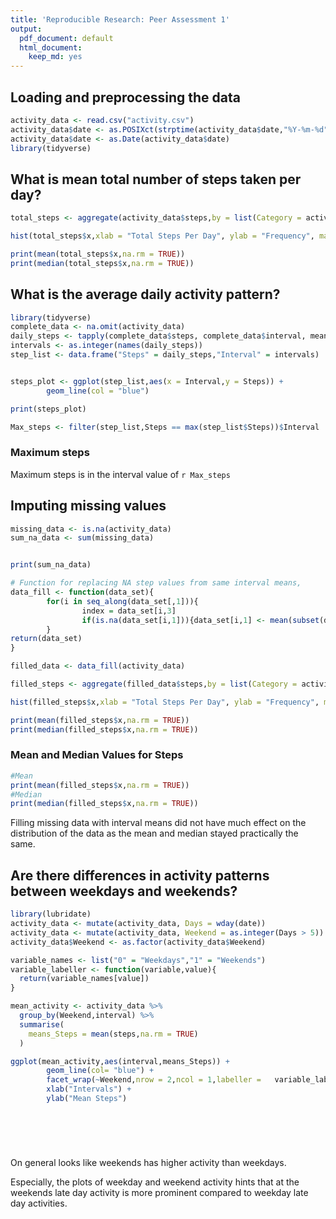 ```yaml
---
title: 'Reproducible Research: Peer Assessment 1'
output:
  pdf_document: default
  html_document:
    keep_md: yes
---
```



## Loading and preprocessing the data
```r
activity_data <- read.csv("activity.csv")
activity_data$date <- as.POSIXct(strptime(activity_data$date,"%Y-%m-%d"))
activity_data$date <- as.Date(activity_data$date)
library(tidyverse)

```


## What is mean total number of steps taken per day?
```r

total_steps <- aggregate(activity_data$steps,by = list(Category = activity_data$date),FUN = sum)

hist(total_steps$x,xlab = "Total Steps Per Day", ylab = "Frequency", main = "Histogram of total steps")

print(mean(total_steps$x,na.rm = TRUE))
print(median(total_steps$x,na.rm = TRUE))
```


## What is the average daily activity pattern?
```r
library(tidyverse)
complete_data <- na.omit(activity_data)
daily_steps <- tapply(complete_data$steps, complete_data$interval, mean)
intervals <- as.integer(names(daily_steps))
step_list <- data.frame("Steps" = daily_steps,"Interval" = intervals) 


steps_plot <- ggplot(step_list,aes(x = Interval,y = Steps)) +
        geom_line(col = "blue") 

print(steps_plot)

Max_steps <- filter(step_list,Steps == max(step_list$Steps))$Interval

```

### Maximum steps
Maximum steps is in the interval value of `r Max_steps`

## Imputing missing values

```r
missing_data <- is.na(activity_data)
sum_na_data <- sum(missing_data)


print(sum_na_data)

# Function for replacing NA step values from same interval means, 
data_fill <- function(data_set){
        for(i in seq_along(data_set[,1])){
                index = data_set[i,3]
                if(is.na(data_set[i,1])){data_set[i,1] <- mean(subset(data_set,interval==index)$steps,na.rm = TRUE)}
        }
return(data_set)
}

filled_data <- data_fill(activity_data)

filled_steps <- aggregate(filled_data$steps,by = list(Category = activity_data$date),FUN = sum)

hist(filled_steps$x,xlab = "Total Steps Per Day", ylab = "Frequency", main = "Histogram of total steps for filled data")

print(mean(filled_steps$x,na.rm = TRUE))
print(median(filled_steps$x,na.rm = TRUE))

```

### Mean and Median Values for Steps

```r
#Mean
print(mean(filled_steps$x,na.rm = TRUE))
#Median
print(median(filled_steps$x,na.rm = TRUE))
```

Filling missing data with interval means did not have much effect on the distribution of the data as the mean and median stayed practically the same.


## Are there differences in activity patterns between weekdays and weekends?

```r
library(lubridate)
activity_data <- mutate(activity_data, Days = wday(date))
activity_data <- mutate(activity_data, Weekend = as.integer(Days > 5))
activity_data$Weekend <- as.factor(activity_data$Weekend)

variable_names <- list("0" = "Weekdays","1" = "Weekends")
variable_labeller <- function(variable,value){
  return(variable_names[value])
}

mean_activity <- activity_data %>%
  group_by(Weekend,interval) %>%
  summarise(
    means_Steps = mean(steps,na.rm = TRUE)
  )

ggplot(mean_activity,aes(interval,means_Steps)) +
        geom_line(col= "blue") +
        facet_wrap(~Weekend,nrow = 2,ncol = 1,labeller =   variable_labeller) +
        xlab("Intervals") + 
        ylab("Mean Steps")
        



        
```

On general looks like weekends has higher activity than weekdays. 

Especially, the plots of weekday and weekend activity hints that at the weekends late day activity is more prominent compared to weekday late day activities. 


